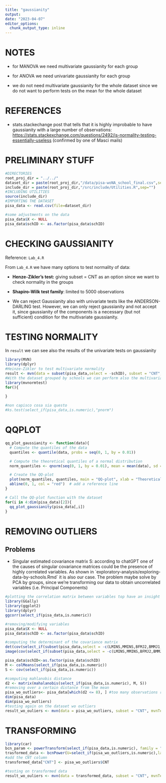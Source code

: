 ```yaml
---
title: "gaussianity"
output: 
date: "2023-04-07"
editor_options: 
  chunk_output_type: inline
---
```


# NOTES

-   for MANOVA we need multivariate gaussianity for each group

-   for ANOVA we need univariate gaussianity for each group

-   we do not need multivariate gaussianity for the whole dataset since we do not want to perform tests on the mean for the whole dataset

# REFERENCES

-   stats.stackechange post that tells that it is highly improbable to have gaussianity with a large number of observations: <https://stats.stackexchange.com/questions/2492/is-normality-testing-essentially-useless> (confirmed by one of Masci mails)

# PRELIMINARY STUFF

```r
#DIRECTORIES
root_proj_dir = "../../"
dataset_dir = paste(root_proj_dir,"/data/pisa-woNA_school_final.csv",sep="")
include_dir = paste(root_proj_dir,"/src/include/Utilities.R",sep="")
#INCLUDING UTILITIES
source(include_dir)
#IMPORTING THE DATASET
pisa_data <- read.csv(file=dataset_dir)
```

```r
#some adjustments on the data
pisa_data$X <- NULL
pisa_data$schID <- as.factor(pisa_data$schID)
```

# CHECKING GAUSSIANITY

Reference: `Lab_4.R`

From `Lab_4.R` we have many options to test normality of data:

-   **Henze-Zikler's test:** giving subset = CNT as an option since we want to check normality in the groups

-   **Shapiro-Wilk test family**: limited to 5000 observations

-   We can reject Gaussianity also with univariate tests like the ANDERSON-DARLING test. However, we can only reject gaussianity and not accept it, since gaussianity of the components is a necessary (but not sufficient) condition for the multivariate gaussianity.

# TESTING NORMALITY

In `result` we can see also the results of the univariate tests on gaussianity

```r
library(MVN)
library(dplyr)
#Heinze-Zikler to test multivariate normality
result <- mvn(data = subset(pisa_data,select = -schID), subset = "CNT", mvnTest = "hz",univariateTest = "SW")
#With the dataset grouped by schools we can perform also the multivariate version of shapiro test
library(mvnormtest)
for(){
  
}

#non capisco cosa sia questo
#ks.test(select_if(pisa_data,is.numeric),"pnorm")
```

# QQPLOT

```r
qq_plot_gaussianity <- function(data){
  # Compute the quantiles of the data
  quantiles <- quantile(data, probs = seq(0, 1, by = 0.01))

  # Compute the theoretical quantiles of a normal distribution
  norm_quantiles <- qnorm(seq(0, 1, by = 0.01), mean = mean(data), sd = sd(data))

  # Create the QQ-plot
  plot(norm_quantiles, quantiles, main = "QQ-plot", xlab = "Theoretical quantiles", ylab = "Sample quantiles")
  abline(0, 1, col = "red")  # add a reference line
}

# Call the QQ-plot function with the dataset
for(i in 4:dim(pisa_data)[2]){
  qq_plot_gaussianity(pisa_data[,i])
}
```

# REMOVING OUTLIERS

## Problems

-   Singular estimated covariance matrix S: according to chatGPT one of the causes of singular covariance matrices could be the presence of highly correlated variables. As shown in \`exploratory-analysis/exploring-data-by-schools.Rmd\` it is also our case. The problem maybe solve by PCA by groups, since we're transforming our data to obtain uncorrelated variables (i.e. Principal Components)

```r
#plotting the correlation matrix between variables top have an insight on the
library(GGally)
library(ggplot2)
library(dplyr)
ggcorr(select_if(pisa_data,is.numeric))

#removing/modifying variables
pisa_data$X <- NULL
pisa_data$schID <- as.factor(pisa_data$schID)

#computing the determinant of the covariance matrix
det(cov(select_if(subset(pisa_data,select = -c(LMINS,MMINS,BFMJ2,BMMJ1,HISEI)),is.numeric)))
image(cov(select_if(subset(pisa_data,select = -c(LMINS,MMINS,BFMJ2,BMMJ1,HISEI)),is.numeric)))
```

```r
pisa_data$schID<-as.factor(pisa_data$schID)
M <- colMeans(select_if(pisa_data,is.numeric))
S <- cov(select_if(pisa_data,is.numeric))

#computing mahlanobis distance
d2 <- matrix(mahalanobis(select_if(pisa_data,is.numeric), M, S))
#removing over a certain distance from the mean
pisa_wo_outliers<- pisa_data[which(d2 <= 8), ] #too many observations removed with 8
dim(pisa_data)
dim(pisa_wo_outliers)
#testing again on the dataset wo outliers
result_wo_ouliers <- mvn(data = pisa_wo_outliers, subset = "CNT", mvnTest = "hz",univariateTest = "AD")
```

# TRANSFORMING

```r
library(car)
bcn_param <- powerTransform(select_if(pisa_data,is.numeric), family = "bcnPower") #take long
trasformed_data <- bcnPower(U=select_if(pisa_wo_outliers,is.numeric),lambda=bcn_param$lambda, gamma=bcn_param$gamma)
#add the CNT column
transformed_data["CNT"] <- pisa_wo_outliers$CNT

#testing on transformed data
result_wo_ouliers <- mvn(data = transformed_data, subset = "CNT", mvnTest = "hz",univariateTest = "AD")
```
